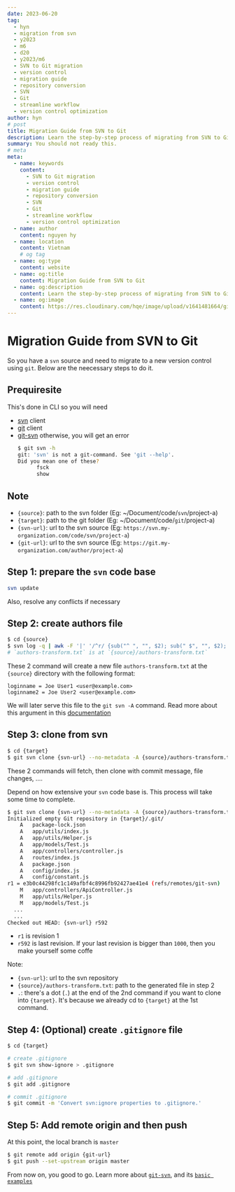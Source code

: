 ```yaml
---
date: 2023-06-20
tag:
  - hyn
  - migration from svn
  - y2023
  - m6
  - d20
  - y2023/m6
  - SVN to Git migration
  - version control
  - migration guide
  - repository conversion
  - SVN
  - Git
  - streamline workflow
  - version control optimization
author: hyn
# post
title: Migration Guide from SVN to Git
description: Learn the step-by-step process of migrating from SVN to Git with this comprehensive guide. Prepare your environment, convert repositories, synchronize changes, and seamlessly transition your development efforts. Optimize your version control workflow and ensure a smooth migration
summary: You should not ready this.
# meta
meta:
  - name: keywords
    content:
      - SVN to Git migration
      - version control
      - migration guide
      - repository conversion
      - SVN
      - Git
      - streamline workflow
      - version control optimization
  - name: author
    content: nguyen hy
  - name: location
    content: Vietnam
    # og tag
  - name: og:type
    content: website
  - name: og:title
    content: Migration Guide from SVN to Git
  - name: og:description
    content: Learn the step-by-step process of migrating from SVN to Git with this comprehensive guide. Prepare your environment, convert repositories, synchronize changes, and seamlessly transition your development efforts. Optimize your version control workflow and ensure a smooth migration
  - name: og:image
    content: https://res.cloudinary.com/hqe/image/upload/v1641481664/github-nguyenhy-hp/sky.jpg
---
```


# Migration Guide from SVN to Git

So you have a `svn` source and need to migrate to a new version control using `git`.
Below are the neecessary steps to do it.

## Prequiresite
This's done in CLI so you will need
- [svn](https://subversion.apache.org/packages.html) client
- [git](https://git-scm.com/downloads) client
- [git-svn](https://gitman.readthedocs.io/en/v2.0/setup/git-svn/)
  otherwise, you will get an error
  ``` bash
  $ git svn -h
  git: 'svn' is not a git-command. See 'git --help'.
  Did you mean one of these?
        fsck
        show
  ```

## Note
- `{source}`: path to the svn folder (Eg: ~/Document/code/`svn`/project-a)
- `{target}`: path to the git folder (Eg: ~/Document/code/`git`/project-a)
- `{svn-url}`: url to the svn source (Eg: `https://svn.my-organization.com/code/svn/project-a`)
- `{git-url}`: url to the svn source (Eg: `https://git.my-organization.com/author/project-a`)

## Step 1: prepare the `svn` code base
``` bash
svn update
```
Also, resolve any conflicts if necessary

## Step 2: create authors file
``` bash
$ cd {source}
$ svn log -q | awk -F '|' '/^r/ {sub("^ ", "", $2); sub(" $", "", $2); print $2" = "$2" <"$2">"}' | sort -u > authors-transform.txt
# `authors-transform.txt` is at `{source}/authors-transform.txt`
```

These 2 command will create a new file `authors-transform.txt` at the `{source}` directory with the following format:
``` text
loginname = Joe User1 <user@example.com>
loginname2 = Joe User2 <user@example.com>
```
We will later serve this file to the `git svn -A` command. 
Read more about this argument in this [documentation](https://git-scm.com/docs/git-svn#Documentation/git-svn.txt--Altfilenamegt)

## Step 3: clone from svn
``` bash
$ cd {target}
$ git svn clone {svn-url} --no-metadata -A {source}/authors-transform.txt .
```
These 2 commands will fetch, then clone with commit message, file changes, ....

Depend on how extensive your `svn` code base is. This process will take some time to complete.
``` bash
$ git svn clone {svn-url} --no-metadata -A {source}/authors-transform.txt .
Initialized empty Git repository in {target}/.git/
	A	package-lock.json
	A	app/utils/index.js
	A	app/utils/Helper.js
	A	app/models/Test.js
	A	app/controllers/controller.js
	A	routes/index.js
	A	package.json
	A	config/index.js
	A	config/constant.js
r1 = e3b0c44298fc1c149afbf4c8996fb92427ae41e4 (refs/remotes/git-svn)
	M	app/controllers/ApiController.js
	M	app/utils/Helper.js
	M	app/models/Test.js
  ...
  ...
Checked out HEAD: {svn-url} r592
```
- `r1` is revision 1
- `r592` is last revision. If your last revision is bigger than `1000`, then you make yourself some coffe


Note: 
- `{svn-url}`: url to the svn repository
- `{source}/authors-transform.txt`: path to the generated file in step 2
- `.`: there's a dot (`.`) at the end of the 2nd command if you want to clone into `{target}`.
  It's because we already cd to `{target}` at the 1st command.

## Step 4: (Optional) create `.gitignore` file
``` bash
$ cd {target}

# create .gitignore
$ git svn show-ignore > .gitignore 

# add .gitignore
$ git add .gitignore 

# commit .gitignore
$ git commit -m 'Convert svn:ignore properties to .gitignore.' 
```

## Step 5: Add remote origin and then push 
At this point, the local branch is `master`
``` bash 
$ git remote add origin {git-url}
$ git push --set-upstream origin master
```

From now on, you good to go.
Learn more about [`git-svn`](https://git-scm.com/docs/git-svn), and its [`basic examples`](https://git-scm.com/docs/git-svn#_basic_examples)



